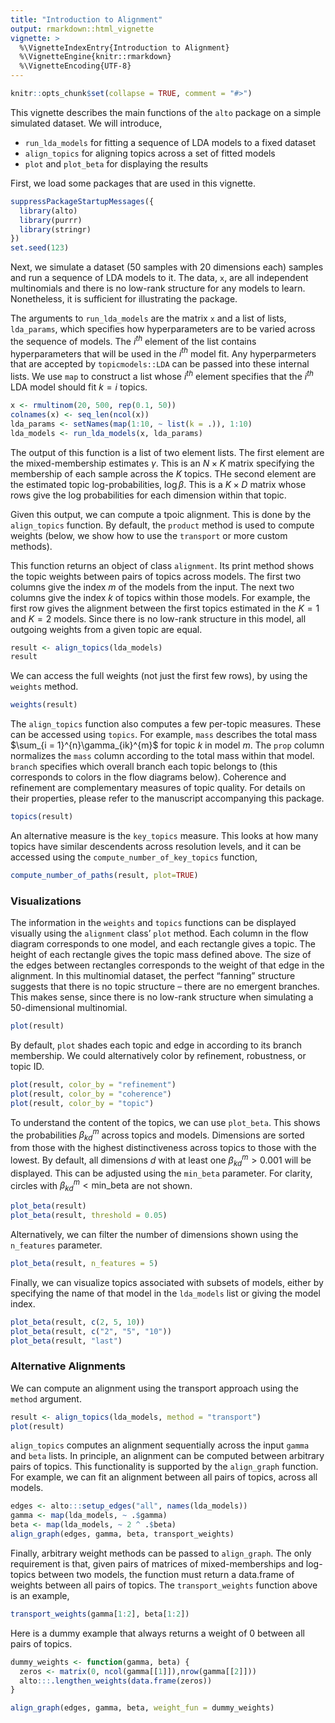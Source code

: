```yaml
---
title: "Introduction to Alignment"
output: rmarkdown::html_vignette
vignette: >
  %\VignetteIndexEntry{Introduction to Alignment}
  %\VignetteEngine{knitr::rmarkdown}
  %\VignetteEncoding{UTF-8}
---
```


```r
knitr::opts_chunk$set(collapse = TRUE, comment = "#>")
```

This vignette describes the main functions of the `alto` package on a simple
simulated dataset. We will introduce,

* `run_lda_models` for fitting a sequence of LDA models to a fixed dataset
* `align_topics` for aligning topics across a set of fitted models
* `plot` and `plot_beta` for displaying the results

First, we load some packages that are used in this vignette.

```r
suppressPackageStartupMessages({
  library(alto)
  library(purrr)
  library(stringr)
})
set.seed(123)
```

Next, we simulate a dataset (50 samples with 20 dimensions each) samples and run
a sequence of LDA models to it. The data, `x`, are all independent multinomials
and there is no low-rank structure for any models to learn. Nonetheless, it is sufficient for illustrating the package.

The arguments to `run_lda_models` are the matrix `x` and a list of lists,
`lda_params`, which specifies how hyperparameters are to be varied across the
sequence of models. The $i^{th}$ element of the list contains hyperparameters
that will be used in the $i^{th}$ model fit. Any hyperparmeters that are
accepted by `topicmodels::LDA` can be passed into these internal lists. We use
`map` to construct a list whose $i^{th}$ element specifies that the $i^{th}$ LDA
model should fit $k = i$ topics.

```r
x <- rmultinom(20, 500, rep(0.1, 50))
colnames(x) <- seq_len(ncol(x))
lda_params <- setNames(map(1:10, ~ list(k = .)), 1:10)
lda_models <- run_lda_models(x, lda_params)
```

The output of this function is a list of two element lists. The first element
are the mixed-membership estimates $\gamma$. This is an $N \times K$ matrix
specifying the membership of each sample across the $K$ topics. THe second
element are the estimated topic log-probabilities, $\log\beta$. This is a $K
\times D$ matrix whose rows give the log probabilities for each dimension within
that topic.

Given this output, we can compute a tpoic alignment. This is done by the
`align_topics` function. By default, the `product` method is used to compute
weights (below, we show how to use the `transport` or more custom methods).

This function returns an object of class `alignment`. Its print method shows the
topic weights between pairs of topics across models. The first two columns give
the index $m$ of the models from the input. The next two columns give the index
$k$ of topics within those models. For example, the first row gives the
alignment between the first topics estimated in the $K = 1$ and $K = 2$ models.
Since there is no low-rank structure in this model, all outgoing weights from a
given topic are equal.

```r
result <- align_topics(lda_models)
result
```

We can access the full weights (not just the first few rows), by using the
`weights` method.

```r
weights(result)
```

The `align_topics` function also computes a few per-topic measures. These can be
accessed using `topics`. For example, `mass` describes the total mass $\sum_{i =
1}^{n}\gamma_{ik}^{m}$ for topic $k$ in model $m$. The `prop` column normalizes
the `mass` column according to the total mass within that model. `branch`
specifies which overall branch each topic belongs to (this corresponds to colors
in the flow diagrams below). Coherence and refinement are complementary measures
of topic quality. For details on their properties, please refer to the
manuscript accompanying this package.

```r
topics(result)
```

An alternative measure is the `key_topics` measure. This looks at how many
topics have similar descendents across resolution levels, and it can be accessed
using the `compute_number_of_key_topics` function,

```r
compute_number_of_paths(result, plot=TRUE)
```


### Visualizations

The information in the `weights` and `topics` functions can be displayed
visually using the `alignment` class' `plot` method. Each column in the flow
diagram corresponds to one model, and each rectangle gives a topic. The height
of each rectangle gives the topic mass defined above. The size of the edges
between rectangles corresponds to the weight of that edge in the alignment. In
this multinomial dataset, the perfect "fanning" structure suggests that there is
no topic structure -- there are no emergent branches. This makes sense, since
there is no low-rank structure when simulating a 50-dimensional multinomial.

```r
plot(result)
```

By default, `plot` shades each topic and edge in according to its branch
membership. We could alternatively color by refinement, robustness, or topic ID.

```r
plot(result, color_by = "refinement")
plot(result, color_by = "coherence")
plot(result, color_by = "topic")
```

To understand the content of the topics, we can use `plot_beta`. This shows the
probabilities $\beta_{kd}^{m}$ across topics and models. Dimensions are sorted
from those with the highest distinctiveness across topics to those with the
lowest. By default, all dimensions $d$ with at least one $\beta_{kd}^{m} >
0.001$ will be displayed. This can be adjusted using the `min_beta` parameter.
For clarity, circles with $\beta_{kd}^{m} < \text{min_beta}$ are not shown.

```r
plot_beta(result)
plot_beta(result, threshold = 0.05)
```

Alternatively, we can filter the number of dimensions shown using the
`n_features` parameter.

```r
plot_beta(result, n_features = 5)
```

Finally, we can visualize topics associated with subsets of models, either by
specifying the name of that model in the `lda_models` list or giving the model
index.

```r
plot_beta(result, c(2, 5, 10))
plot_beta(result, c("2", "5", "10"))
plot_beta(result, "last")
```

### Alternative Alignments

We can compute an alignment using the transport approach using the `method`
argument.

```r
result <- align_topics(lda_models, method = "transport")
plot(result)
```

`align_topics` computes an alignment sequentially across the input `gamma` and
`beta` lists. In principle, an alignment can be computed between arbitrary pairs
of topics. This functionality is supported by the `align_graph` function. For
example, we can fit an alignment between all pairs of topics, across all models.

```r
edges <- alto:::setup_edges("all", names(lda_models))
gamma <- map(lda_models, ~ .$gamma)
beta <- map(lda_models, ~ 2 ^ .$beta)
align_graph(edges, gamma, beta, transport_weights)
```

Finally, arbitrary weight methods can be passed to `align_graph`. The only
requirement is that, given pairs of matrices of mixed-memberships and log-topics
between two models, the function must return a data.frame of weights between all
pairs of topics. The `transport_weights` function above is an example,

```r
transport_weights(gamma[1:2], beta[1:2])
```

Here is a dummy example that always returns a weight of 0 between all pairs of
topics.

```r
dummy_weights <- function(gamma, beta) {
  zeros <- matrix(0, ncol(gamma[[1]]),nrow(gamma[[2]]))
  alto:::.lengthen_weights(data.frame(zeros))
}

align_graph(edges, gamma, beta, weight_fun = dummy_weights)
```

